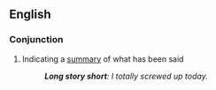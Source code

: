==English==
===Conjunction===
{{infl|en|conjunction}}

# Indicating a [[summary]] of what has been said
#: '' '''Long story short''': I totally screwed up today.''